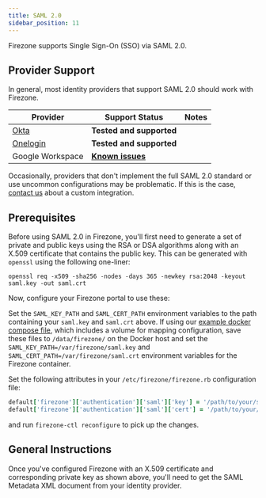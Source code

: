 ```yaml
---
title: SAML 2.0
sidebar_position: 11
---
```


Firezone supports Single Sign-On (SSO) via SAML 2.0.

## Provider Support

In general, most identity providers that support SAML 2.0 should work with
Firezone.

| Provider              | Support Status                                                          | Notes                                  |
| ---                   | ---                                                                     | ---                                    |
| [Okta](okta)          | **Tested and supported**                                                |                                        |
| [Onelogin](onelogin)  | **Tested and supported**                                                |                                        |
| Google Workspace      | **[Known issues](https://github.com/firezone/firezone/issues/1049)**    |                                        |

Occasionally, providers that don't implement the full SAML 2.0 standard or use
uncommon configurations may be problematic. If this is the case, [contact us](
https://www.firezone.dev/contact/sales) about a custom integration.

## Prerequisites

Before using SAML 2.0 in Firezone, you'll first need to generate a set of
private and public keys using the RSA or DSA algorithms along with an X.509
certificate that contains the public key. This can be generated with `openssl`
using the following one-liner:

```text
openssl req -x509 -sha256 -nodes -days 365 -newkey rsa:2048 -keyout saml.key -out saml.crt
```

Now, configure your Firezone portal to use these:

<Tabs>
  <TabItem value="docker" label="Docker" default>

Set the `SAML_KEY_PATH` and `SAML_CERT_PATH` environment variables to
the path containing your `saml.key` and `saml.crt` above. If using our [example
docker compose file](https://github.com/firezone/firezone/blob/master/docker-compose.prod.yml),
which includes a volume for mapping configuration,
save these files to `/data/firezone/` on the Docker host and set the
`SAML_KEY_PATH=/var/firezone/saml.key` and
`SAML_CERT_PATH=/var/firezone/saml.crt` environment variables for the Firezone
container.

  </TabItem>
  <TabItem value="omnibus" label="Omnibus">

Set the following attributes in your `/etc/firezone/firezone.rb`
configuration file:

```ruby
default['firezone']['authentication']['saml']['key'] = '/path/to/your/saml.key'
default['firezone']['authentication']['saml']['cert'] = '/path/to/your/saml.crt'
```

and run `firezone-ctl reconfigure` to pick up the changes.

  </TabItem>
</Tabs>

## General Instructions

Once you've configured Firezone with an X.509 certificate and corresponding
private key as shown above, you'll need to get the SAML Metadata XML document
from your identity provider.
